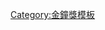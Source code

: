 {{Navbox with columns
|bodyclass=hlist
|name    = 金鐘獎綜藝節目 主持人
|titlestyle = background: yellow
|title   = '''電視[[金鐘獎]]綜藝節目主持人'''
|groupstyle = background: #dcb28c
|group1 = 1980年代
|list1 =  
*1980 [[張小燕 (臺灣)|張小燕]]
*1981 [[李季準]]
*1982 [[張小燕 (臺灣)|張小燕]]
*1983 [[張小燕 (臺灣)|張小燕]]
*1984 [[田文仲]]、[[沈春華]]
*<br />1985 [[田文仲]]、[[沈春華]]
*1986 [[巴戈]]、[[鄒美儀]]
*1987 [[巴戈]]、[[鄒美儀]]
*1988 [[趙樹海]]
*1989 [[澎恰恰]]、[[方芳]]
|group2 = 1990年代
|list2 =  
*1990 [[趙寧 (台灣)|趙寧]]、[[崔麗心]]
*1991 [[巴戈]]、[[方芳芳]]
*1992 [[趙寧 (台灣)|趙寧]]、[[崔麗心]]
*1993 [[李茂山]]、[[方芳芳]]
*<br />1995 [[張菲]]、[[費玉清]]
*1997 [[費玉清]]、[[羅時豐]]
*1999 [[陶晶瑩]]
|group3 = 2000年代
|list3 = 
*2000 [[張小燕 (臺灣)|張小燕]]、[[庾澄慶]]、[[黃子佼]]、[[卜學亮]]
*2001 [[張小燕 (臺灣)|張小燕]]、[[庾澄慶]]、[[黃子佼]]、[[卜學亮]]（綜藝）、[[陶晶瑩]]（娛樂諧趣）
*2002 [[董至成]]（娛樂綜藝）、[[洪榮宏]]、[[劉福助]]（歌唱綜藝）

*2003 [[郭子乾]]（娛樂綜藝）、[[洪榮宏]]、[[劉福助]]（歌唱綜藝）
*2004 [[張菲]]、[[黃品源]]（娛樂綜藝）、[[江淑娜]]、[[澎恰恰]]（歌唱綜藝）
*<br />2005 [[蔡康永]]、[[徐熙娣]]（娛樂綜藝）、[[費玉清]]（歌唱綜藝）
*2006 [[徐乃麟]]、[[曾國城]]（娛樂綜藝）、[[澎恰恰]]、[[賀一航]]（歌唱綜藝）、[[吳念真]]（資訊綜藝）、[[黃西田]]（社區綜藝）
*2007 [[陶晶瑩]]（娛樂綜藝）、[[江淑娜]]（歌唱綜藝）、[[侯昌明]]（社區綜藝）
*2008 [[吳宗憲]]、[[柳翰雅]]（娛樂綜藝）、[[利菁]]（歌唱綜藝）
*2009 [[胡瓜]]
|group4 = 2010年代
|list4 = 
*2010 [[豬哥亮]]、[[侯怡君]]
*2011 [[浩角翔起]]([[謝炘昊]]、[[陳秉立]])
*2012 [[澎恰恰]]、[[許效舜]]
*2013 [[張小燕 (臺灣)|張小燕]]、[[黃子佼]]
*2014 [[徐乃麟]]、[[曾國城]]
*<br />2015 [[黃子佼]]
}}
<noinclude>
[[Category:金鐘獎模板]]
</noinclude>